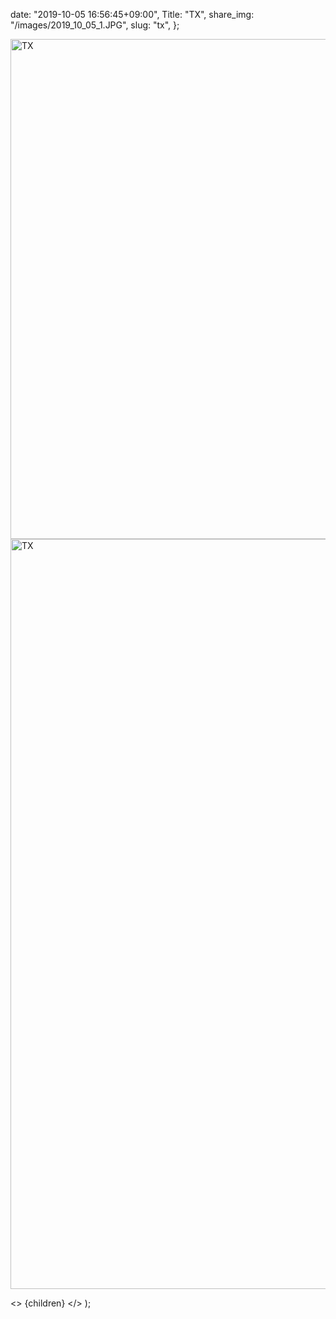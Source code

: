 
  date: "2019-10-05 16:56:45+09:00",
  Title: "TX",
  share_img: "/images/2019_10_05_1.JPG",
  slug: "tx",
};

<img src="/images/2019_10_05_1.JPG" alt="TX" width="1200" height="800" />
<img src="/images/2019_10_05_2.JPG" alt="TX" width="1200" height="1200" />

  <>
    <Head>
      <title>{meta.Title} | 異郷好実</title>
    </Head>
    <PostLayout meta={meta}>{children}</PostLayout>
  </>
);
